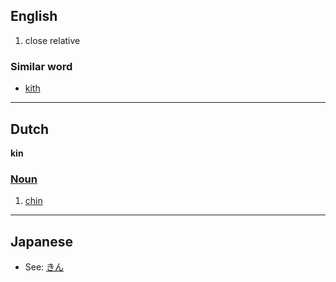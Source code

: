 ==English==
#close relative

===Similar word===
*[[kith]]


----

==Dutch==

'''kin'''

===[[Noun]]===

# [[chin]]

----

==Japanese==
*See: [[きん]]